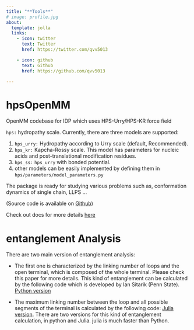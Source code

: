 ```yaml
---
title: "**Tools**"
# image: profile.jpg
about:
  template: jolla
  links:
    - icon: twitter
      text: Twitter
      href: https://twitter.com/qvv5013

    - icon: github
      text: Github
      href: https://github.com/qvv5013

---
```

<div style="text-align: left">
# hpsOpenMM

OpenMM codebase for IDP which uses HPS-Urry/HPS-KR force field



`hps:` hydropathy scale. Currently, there are three models are supported:

1) `hps_urry:` Hydropathy according to Urry scale (default, Recommended).
2) `hps_kr:`  Kapcha-Rossy scale.
   This model has parameters for nucleic acids and post-translational modification residues.
3) `hps_ss:` `hps_urry` with bonded potential.
4) other models can be easily implemented by defining them in `hps/parameters/model_parameters.py`

The package is ready for studying various problems such as, conformation dynamics of single chain, LLPS ...

(Source code is available on [Github](https://github.com/qvv5013/hpsOpenMM))

Check out docs for more details [here](https://qvv5013.github.io/docs-hpsOpenMM/)

# entanglement Analysis

There are two main version of entanglement analysis:

* The first one is characterized by the linking number of loops and the open terminal, which is composed of the whole terminal. Please check this paper for more details. This kind of entanglement can be calculated by the following code which is developed by Ian Sitarik (Penn State).
[Python version]()


* The maximum linking number between the loop and all possible segments of the terminal is calculated by the following code: [Julia version](https://github.com/qvv5013/entanglement_analysis).
There are two versions for this kind of entanglement calculation, in python and Julia. julia is much faster than Python.

</div>